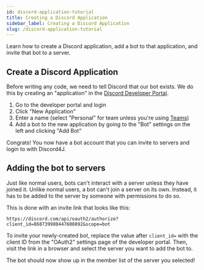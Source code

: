 ```yaml
---
id: discord-application-tutorial
title: Creating a Discord Application
sidebar_label: Creating a Discord Application
slug: /discord-application-tutorial
---
```


Learn how to create a Discord application, add a bot to that application, and invite that bot to a server.

## Create a Discord Application

Before writing any code, we need to tell Discord that our bot exists. We do this by creating an "application" in the
[Discord Developer Portal](https://discord.com/developers/applications).

1. Go to the developer portal and login
2. Click "New Application"
3. Enter a name (select "Personal" for team unless you're using [Teams](https://discord.com/developers/teams))
4. Add a bot to the new application by going to the "Bot" settings on the left and clicking "Add Bot"

Congrats! You now have a bot account that you can invite to servers and login to with Discord4J.

## Adding the bot to servers

Just like normal users, bots can't interact with a server unless they have joined it. Unlike normal users, a bot can't
join a server on its own. Instead, it has to be added to the server by someone with permissions to do so.

This is done with an invite link that looks like this:
```
https://discord.com/api/oauth2/authorize?client_id=868739980447608892&scope=bot
```

To invite your newly-created bot, replace the value after `client_id=` with the client ID from the "OAuth2" settings
page of the developer portal. Then, visit the link in a browser and select the server you want to add the bot to.

The bot should now show up in the member list of the server you selected!